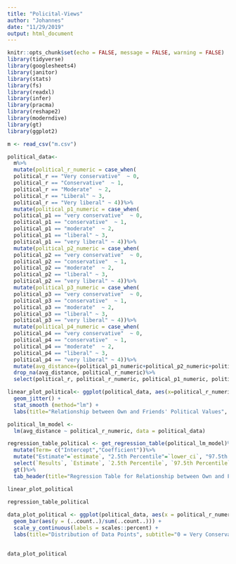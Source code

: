 ```yaml
---
title: "Policital-Views"
author: "Johannes"
date: "11/29/2019"
output: html_document
---
```


```r
knitr::opts_chunk$set(echo = FALSE, message = FALSE, warning = FALSE)
library(tidyverse)
library(googlesheets4)
library(janitor)
library(stats)
library(fs)
library(readxl)
library(infer)
library(pracma)
library(reshape2)
library(moderndive)
library(gt)
library(ggplot2)
```

```r
m <- read_csv("m.csv")
```


```r


political_data<- 
  m%>%
  mutate(political_r_numeric = case_when(
  political_r == "Very conservative"  ~ 0,
  political_r == "Conservative"  ~ 1,
  political_r == "Moderate"  ~ 2,
  political_r == "Liberal" ~ 3,
  political_r == "Very liberal" ~ 4))%>%
  mutate(political_p1_numeric = case_when(
  political_p1 == "very conservative"  ~ 0,
  political_p1 == "conservative"  ~ 1,
  political_p1 == "moderate"  ~ 2,
  political_p1 == "liberal" ~ 3,
  political_p1 == "very liberal" ~ 4))%>%
  mutate(political_p2_numeric = case_when(
  political_p2 == "very conservative"  ~ 0,
  political_p2 == "conservative"  ~ 1,
  political_p2 == "moderate"  ~ 2,
  political_p2 == "liberal" ~ 3,
  political_p2 == "very liberal" ~ 4))%>%
  mutate(political_p3_numeric = case_when(
  political_p3 == "very conservative"  ~ 0,
  political_p3 == "conservative"  ~ 1,
  political_p3 == "moderate"  ~ 2,
  political_p3 == "liberal" ~ 3,
  political_p3 == "very liberal" ~ 4))%>%
  mutate(political_p4_numeric = case_when(
  political_p4 == "very conservative"  ~ 0,
  political_p4 == "conservative"  ~ 1,
  political_p4 == "moderate"  ~ 2,
  political_p4 == "liberal" ~ 3,
  political_p4 == "very liberal" ~ 4))%>%
  mutate(avg_distance=(political_p1_numeric+political_p2_numeric+political_p3_numeric+political_p4_numeric)/4)%>%
  drop_na(avg_distance, political_r_numeric)%>%
  select(political_r, political_r_numeric, political_p1_numeric, political_p2_numeric, political_p3_numeric, political_p4_numeric, avg_distance)

linear_plot_political<- ggplot(political_data, aes(x=political_r_numeric,y=avg_distance))+
  geom_jitter() +
  stat_smooth (method="lm") +
  labs(title="Relationship between Own and Friends' Political Values", x="Political Values of Respondent", y="Average Political Values of Friend Group")

political_lm_model <-
  lm(avg_distance ~ political_r_numeric, data = political_data)

regression_table_political <- get_regression_table(political_lm_model)%>%
  mutate(Term= c("Intercept","Coefficient"))%>%
  mutate("Estimate"=`estimate`, "2.5th Percentile"=`lower_ci`, "97.5th Percentile"=`upper_ci`, "Results"=`Term`)%>%
  select(`Results`, `Estimate`, `2.5th Percentile`, `97.5th Percentile`)%>%
  gt()%>%
  tab_header(title="Regression Table for Relationship between Own and Friends' Political Opinions", subtitle = "0 = Very Conservative, 4 = Very Liberal")

linear_plot_political
  
regression_table_political

```


 
```r


data_plot_political <- ggplot(political_data, aes(x = political_r_numeric, fill = political_r_numeric))+ 
  geom_bar(aes(y = (..count..)/sum(..count..))) +
  scale_y_continuous(labels = scales::percent) +
  labs(title="Distribution of Data Points", subtitle="0 = Very Conservative, 4 = Very Liberal", x="Different Values", y= "Percentage") 

 
data_plot_political

```

